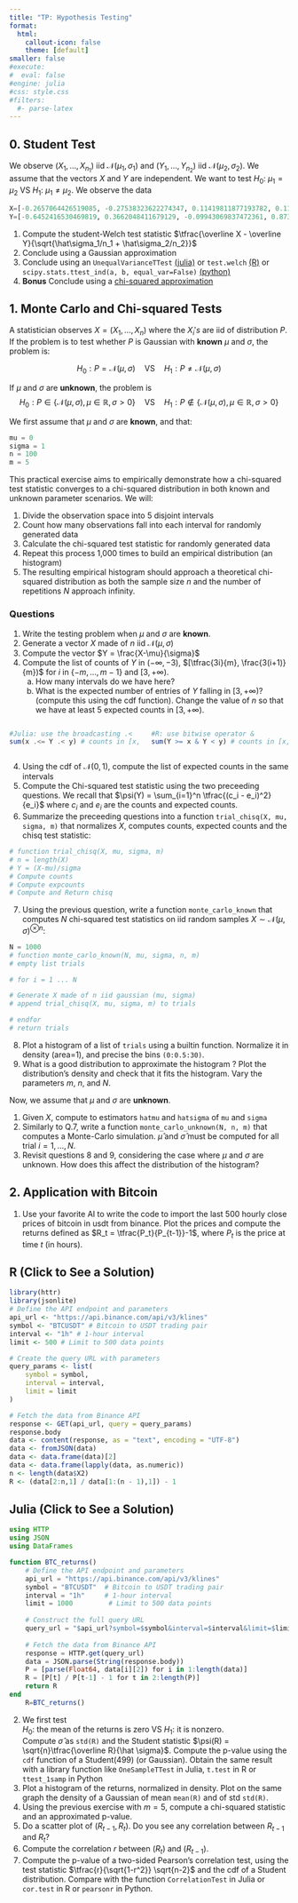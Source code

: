 ```yaml
---
title: "TP: Hypothesis Testing"
format: 
  html:
    callout-icon: false
    theme: [default]
smaller: false
#execute:
#  eval: false
#engine: julia
#css: style.css
#filters:
  #- parse-latex
---
```


## 0. Student Test

We observe $(X_1, \dots, X_{n_1})$ iid $\mathcal N(\mu_1, \sigma_1)$ and $(Y_1, \dots, Y_{n_2})$ iid $\mathcal N(\mu_2, \sigma_2)$. We assume that the vectors $X$ and $Y$ are independent. We want to test
$H_0$: $\mu_1 = \mu_2$ VS $H_1$: $\mu_1 \neq \mu_2$.
We observe the data
```julia
X=[-0.2657064426519085, -0.27538323622274347, 0.11419811877193782, 0.1158736466676504, 1.7071154417851981, 0.9306910454777643, 0.5834941669559498, -1.536447927372139, -1.4158768806157345, 1.0532694288697444, 1.2955133629200777, -0.4195557179577367]
Y=[-0.6452416530469819, 0.3662048411679129, -0.09943069837472361, 0.8738423322164134, 0.7163913715056272, -0.32450102319617485, 0.9159821874321818, -2.3583609849887224]
```
1. Compute the student-Welch test statistic $\tfrac{\overline X - \overline Y}{\sqrt{\hat\sigma_1/n_1 + \hat\sigma_2/n_2}}$
2. Conclude using a Gaussian approximation
3. Conclude using an `UnequalVarianceTTest` [(julia)](https://juliastats.org/HypothesisTests.jl/dev/parametric/) or `test.welch` [(R)](https://search.r-project.org/CRAN/refmans/misty/html/test.welch.html) or `scipy.stats.ttest_ind(a, b, equal_var=False)` [(python)](scipy.stats.ttest_ind(a, b, equal_var=False))
4. **Bonus** Conclude using a [chi-squared approximation](https://fr.wikipedia.org/wiki/Test_t_de_Welch)

## 1. Monte Carlo and Chi-squared Tests

A statistician observes 
$X = (X_1, \dots, X_n)$ where the $X_i's$ are iid of distribution $P$. If the problem is to test whether $P$ is Gaussian with **known** $\mu$ and $\sigma$, the problem is:

$$H_0: P=\mathcal N(\mu, \sigma) \quad \text{VS} \quad H_1: P\neq \mathcal N(\mu, \sigma)$$

If $\mu$ and $\sigma$ are **unknown**, the problem is
$$H_0: P\in \{\mathcal N(\mu, \sigma), \mu \in \mathbb R, \sigma >0\}\quad \text{VS} \quad H_1: P\not \in \{\mathcal N(\mu, \sigma), \mu \in \mathbb R, \sigma >0\}$$

We first assume that $\mu$ and $\sigma$ are **known**, and that:
```julia
mu = 0
sigma = 1
n = 100
m = 5
```

This practical exercise aims to empirically demonstrate how a chi-squared test statistic converges to a chi-squared distribution in both known and unknown parameter scenarios.
We will:

1. Divide the observation space into 5 disjoint intervals
2. Count how many observations fall into each interval for randomly generated data
3. Calculate the chi-squared test statistic for randomly generated data
4. Repeat this process 1,000 times to build an empirical distribution (an histogram)
5. The resulting empirical histogram should approach a theoretical chi-squared distribution as both the sample size $n$ and the number of repetitions $N$ approach infinity.

### Questions 
1. Write the testing problem when $\mu$ and $\sigma$ are **known**.
2. Generate a vector $X$ made of $n$ iid $\mathcal N(\mu, \sigma)$
3. Compute the vector $Y = \frac{X-\mu}{\sigma}$
4. Compute the list of counts of $Y$ in $(-\infty, -3)$, $[\tfrac{3i}{m}, \frac{3(i+1)}{m})$ for $i$ in $\{-m, \dots, m-1\}$ and $[3,+\infty)$. 
    a. How many intervals do we have here?
    b. What is the expected number of entries of $Y$ falling in $[3, +\infty)$? (compute this using the cdf function). Change the value of $n$ so that we have at least $5$ expected counts in $[3, +\infty)$.
   
::: {.columns}
::: {.column}
```julia
#Julia: use the broadcasting .<
sum(x .<= Y .< y) # counts in [x, y)
```
:::
::: {.column}
```R
#R: use bitwise operator &
sum(Y >= x & Y < y) # counts in [x, y)
```
:::
::: 
4. Using the cdf of $\mathcal N(0,1)$, compute the list of expected counts in the same intervals
2. Compute the Chi-squared test statistic using the two preceeding questions. We recall that $\psi(Y) = \sum_{i=1}^n \tfrac{(c_i - e_i)^2}{e_i}$ where $c_i$ and $e_i$ are the counts and expected counts.
3. Summarize the preceeding questions into a function `trial_chisq(X, mu, sigma, m)` that normalizes $X$, computes counts, expected counts and the chisq test statistic:
```julia
# function trial_chisq(X, mu, sigma, m)
# n = length(X)
# Y = (X-mu)/sigma
# Compute counts 
# Compute expcounts
# Compute and Return chisq
```

7. Using the previous question, write a function `monte_carlo_known` that computes $N$ chi-squared test statistics on iid random samples $X\sim \mathcal N(\mu, \sigma)^{\otimes n}$:
```julia
N = 1000
# function monte_carlo_known(N, mu, sigma, n, m)
# empty list trials

# for i = 1 ... N

# Generate X made of n iid gaussian (mu, sigma)
# append trial_chisq(X, mu, sigma, m) to trials

# endfor
# return trials
```

8. Plot a histogram of a list of ``trials`` using a builtin function. Normalize it in density (area=1), and precise the bins ``(0:0.5:30)``.
9. What is a good distribution to approximate the histogram ? Plot the distribution's density and check that it fits the histogram. Vary the parameters $m$, $n$, and $N$.

Now, we assume that $\mu$ and $\sigma$ are **unknown**.

1. Given $X$, compute to estimators ``hatmu`` and ``hatsigma`` of ``mu`` and ``sigma``
2. Similarly to Q.7, write a function ``monte_carlo_unknown(N, n, m)`` that computes a Monte-Carlo simulation. 
$\hat \mu$ and $\hat \sigma$ must be computed for all trial $i=1,\dots,N$.
1. Revisit questions 8 and 9, considering the case where $\mu$ and $\sigma$ are unknown. How does this affect the distribution of the histogram?

## 2. Application with Bitcoin

1. Use your favorite AI to write the code to import the last $500$ hourly close prices of bitcoin in usdt from binance. Plot the prices and compute the returns defined as $R_t = \tfrac{P_t}{P_{t-1}}-1$, where $P_t$ is the price at time $t$ (in hours).

::: {.callout-tip collapse="true"}
## R (Click to See a Solution)
```r
library(httr)
library(jsonlite)
# Define the API endpoint and parameters
api_url <- "https://api.binance.com/api/v3/klines"
symbol <- "BTCUSDT" # Bitcoin to USDT trading pair
interval <- "1h" # 1-hour interval
limit <- 500 # Limit to 500 data points

# Create the query URL with parameters
query_params <- list(
    symbol = symbol,
    interval = interval,
    limit = limit
)

# Fetch the data from Binance API
response <- GET(api_url, query = query_params)
response.body
data <- content(response, as = "text", encoding = "UTF-8")
data <- fromJSON(data)
data <- data.frame(data)[2]
data <- data.frame(lapply(data, as.numeric))
n <- length(data$X2)
R <- (data[2:n,1] / data[1:(n - 1),1]) - 1
```
:::
::: {.callout-tip collapse="true"}
## Julia (Click to See a Solution)
```julia
using HTTP
using JSON
using DataFrames

function BTC_returns()
	# Define the API endpoint and parameters
	api_url = "https://api.binance.com/api/v3/klines"
	symbol = "BTCUSDT"  # Bitcoin to USDT trading pair
	interval = "1h"     # 1-hour interval
	limit = 1000         # Limit to 500 data points
	
	# Construct the full query URL
	query_url = "$api_url?symbol=$symbol&interval=$interval&limit=$limit"
	
	# Fetch the data from Binance API
	response = HTTP.get(query_url)
	data = JSON.parse(String(response.body))
	P = [parse(Float64, data[i][2]) for i in 1:length(data)]
	R = [P[t] / P[t-1] - 1 for t in 2:length(P)]
	return R
end
	R=BTC_returns()
```
:::

2. We first test \
$H_0$: the mean of the returns is zero VS $H_1$: it is nonzero.\
Compute $\hat \sigma$ as ``std(R)`` and the Student statistic $\psi(R) = \sqrt{n}\tfrac{\overline R}{\hat \sigma}$. Compute the p-value using the ``cdf`` function of a Student(499) (or Gaussian).
Obtain the same result with a library function like ``OneSampleTTest`` in Julia, ``t.test`` in R or ``ttest_1samp`` in Python
1. Plot a histogram of the returns, normalized in density. Plot on the same graph the density of a Gaussian of mean ``mean(R)`` and of std ``std(R)``. 
2. Using the previous exercise with $m=5$, compute a chi-squared statistic and an approximated p-value.
3. Do a scatter plot of $(R_{t-1}, R_t)$. Do you see any correlation between $R_{t-1}$ and $R_t$?
4. Compute the correlation $r$ between $(R_t)$ and $(R_{t-1})$.
5. Compute the p-value of a two-sided Pearson's correlation test, using the test statistic $\tfrac{r}{\sqrt{1-r^2}} \sqrt{n-2}$ and the cdf of a Student distribution. Compare with the function ``CorrelationTest`` in Julia or ``cor.test`` in R or ``pearsonr`` in Python.